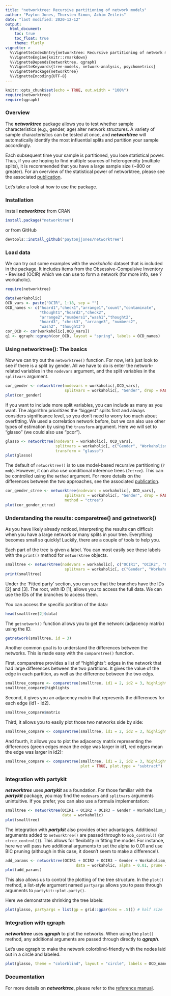 ```yaml
---
title: "networktree: Recursive partitioning of network models"
author: "Payton Jones, Thorsten Simon, Achim Zeileis"
date: "last modified: 2020-12-12"
output:
  html_document:
    toc: true
    toc_float: true
    theme: flatly
vignette: >
  %\VignetteIndexEntry{networktree: Recursive partitioning of network models}
  %\VignetteEngine{knitr::rmarkdown}
  %\VignetteDepends{networktree, qgraph}
  %\VignetteKeywords{tree-models, network-analysis, psychometrics}
  %\VignettePackage{networktree}
  %\VignetteEncoding{UTF-8}
---
```


```r
knitr::opts_chunk$set(echo = TRUE, out.width = "100%")
require(networktree)
require(qgraph)
```

### Overview

The ***networktree*** package allows you to test whether sample characteristics (e.g., gender, age) alter network structures. A variety of sample characteristics can be tested at once, and ***networktree*** will automatically identify the most influential splits and partition your sample accordingly.  

Each subsequent time your sample is partitioned, you lose statistical power. Thus, if you are hoping to find multiple sources of heterogeneity (multiple splits), it is recommended that you have a large sample size (~800 or greater). For an overview of the statistical power of networktree, please see the associated [publication](https://osf.io/ha4cw).

Let's take a look at how to use the package. 

### Installation

Install ***networktree*** from CRAN

```r
install.package("networktree")
```

or from GitHub

```r
devtools::install_github("paytonjjones/networktree")
```

### Load data

We can try out some examples with the *workaholic* dataset that is included in the package. It includes items from the Obsessive-Compulsive Inventory - Revised (OCIR) which we can use to form a network (for more info, see ?workaholic).

```r
require(networktree)

data(workaholic)
OCD_vars <- paste("OCIR", 1:18, sep = "")
OCD_names <- c("hoard1","check1","arrange1","count","contaminate",
               "thought1","hoard2","check2",
               "arrange2","numbers1","wash1","thought2",
               "hoard3", "check3", "arrange3", "numbers2",
               "wash2", "thought3")
cor_OCD <- cor(workaholic[,OCD_vars])
q1 <- qgraph::qgraph(cor_OCD, layout = "spring", labels = OCD_names)
```

### Using networktree(): The basics

Now we can try out the `networktree()` function. For now, let's just look to see if there is a split by gender. All we have to do is enter the network-related variables in the `nodevars` argument, and the split variables in the `splitvars` argument.

```r
cor_gender <- networktree(nodevars = workaholic[,OCD_vars],
                          splitvars = workaholic[, "Gender", drop = FALSE])
plot(cor_gender)
```

If you want to include more split variables, you can include as many as you want. The algorithm prioritizes the "biggest" splits first and always considers significance level, so you don't need to worry too much about overfitting. We used a correlation network before, but we can also use other types of estimation by using the `transform` argument. Here we will set to "glasso" (we could also use "pcor").

```r
glasso <- networktree(nodevars = workaholic[, OCD_vars],
                      splitvars = workaholic[, c("Gender", "Workaholism_diagnosis")],
                      transform = "glasso")
plot(glasso)
```

The default of `networktree()` is to use model-based recursive partitioning (`?mob`). However, it can also use conditional inference trees (`?ctree`). This can be controlled using the `method` argument. For more details on the differences between the two approaches, see the associated [publication](https://rdcu.be/b9Kyw). 

```r
cor_gender_ctree <- networktree(nodevars = workaholic[, OCD_vars],
                          splitvars = workaholic[, "Gender", drop = FALSE],
                          method = "ctree")
plot(cor_gender_ctree)
```

### Understanding the results: comparetree() and getnetwork()

As you have likely already noticed, interpreting the results can difficult when you have a large network or many splits in your tree. Everything becomes small so quickly! Luckily, there are a couple of tools to help you.

Each part of the tree is given a label. You can most easily see these labels with the `print()` method for `networktree` objects.

```r
smalltree <- networktree(nodevars = workaholic[, c("OCIR1", "OCIR2", "OCIR3")],
                          splitvars = workaholic[, c("Gender", "Workaholism_diagnosis")])
print(smalltree)
```

Under the 'Fitted party' section, you can see that the branches have the IDs [2] and [3]. The root, with ID [1], allows you to access the full data. We can use the IDs of the branches to access them.

You can access the specific partition of the data:

```r
head(smalltree[2]$data)
```

The `getnetwork()` function allows you to get the network (adjacency matrix) using the ID.

```r
getnetwork(smalltree, id = 3)
```

Another common goal is to understand the differences between the networks. This is made easy with the `comparetree()` function. 

First, comparetree provides a list of "highlights": edges in the network that had large differences between the two partitions. It gives the value of the edge in each partition, as well as the difference between the two edgs.

```r
smalltree_compare <- comparetree(smalltree, id1 = 2, id2 = 3, highlights = 3)
smalltree_compare$highlights
```

Second, it gives you an adjacency matrix that represents the differences for each edge (id1 - id2).

```r
smalltree_compare$matrix
```

Third, it allows you to easily plot those two networks side by side:

```r
smalltree_compare <- comparetree(smalltree, id1 = 2, id2 = 3, highlights = 3, plot = TRUE)
```

And fourth, it allows you to plot the adjacency matrix representing the differences (green edges mean the edge was larger in id1, red edges mean the edge was larger in id2):

```r
smalltree_compare <- comparetree(smalltree, id1 = 2, id2 = 3, highlights = 3,
                                 plot = TRUE, plot.type = "subtract")
```

### Integration with partykit

***networktree*** uses ***partykit*** as a foundation. For those familiar with the ***partykit*** package, you may find the `nodevars` and `splitvars` arguments unintuitive. If you prefer, you can also use a formula implementation:

```r
smalltree <- networktree(OCIR1 + OCIR2 + OCIR3 ~ Gender + Workaholism_diagnosis,
                         data = workaholic)
plot(smalltree)
```

The integration with ***partykit*** also provides other advantages. Additional arguments added to `networktree()` are passed through to `mob_control()` (or `ctree_control()`). This allows for flexibility in fitting the model. For instance, here we will pass two additional arguments to set the alpha to 0.01 and use BIC pruning (although in this case, it doesn't seem to make a difference!).

```r
add_params <- networktree(OCIR1 + OCIR2 + OCIR3 ~ Gender + Workaholism_diagnosis,
                               data = workaholic, alpha = 0.01, prune = "BIC")
plot(add_params)
```

This also allows us to control the plotting of the tree structure. In the `plot()` method, a list-style argument named `partyargs` allows you to pass through arguments to `partykit::plot.party()`. 

Here we demonstrate shrinking the tree labels:

```r
plot(glasso, partyargs = list(gp = grid::gpar(cex = .5))) # half size
```

### Integration with qgraph

***networktree*** uses ***qgraph*** to plot the networks. When using the `plot()` method, any additional arguments are passed through directly to ***qgraph***. 

Let's use qgraph to make the network colorblind-friendly with the nodes laid out in a circle and labeled.  

```r
plot(glasso, theme = "colorblind", layout = "circle", labels = OCD_names) 
```

### Documentation

For more details on ***networktree***, please refer to the [reference manual](https://paytonjjones.github.io/networktree/reference/).


